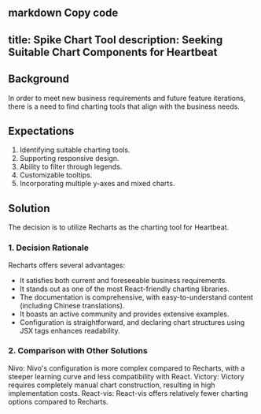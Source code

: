 
markdown
Copy code
---
title: Spike Chart Tool
description: Seeking Suitable Chart Components for Heartbeat
---


## Background
In order to meet new business requirements and future feature iterations, there is a need to find charting tools that align with the business needs.

## Expectations
1. Identifying suitable charting tools.
2. Supporting responsive design.
3. Ability to filter through legends.
4. Customizable tooltips.
5. Incorporating multiple y-axes and mixed charts.

## Solution
The decision is to utilize Recharts as the charting tool for Heartbeat.

### 1. Decision Rationale
Recharts offers several advantages:
   - It satisfies both current and foreseeable business requirements.
   - It stands out as one of the most React-friendly charting libraries.
   - The documentation is comprehensive, with easy-to-understand content (including Chinese translations).
   - It boasts an active community and provides extensive examples.
   - Configuration is straightforward, and declaring chart structures using JSX tags enhances readability.

### 2. Comparison with Other Solutions
   Nivo:
      Nivo's configuration is more complex compared to Recharts, with a steeper learning curve and less compatibility with React.
   Victory:
      Victory requires completely manual chart construction, resulting in high implementation costs.
   React-vis:
      React-vis offers relatively fewer charting options compared to Recharts.
